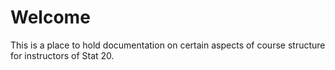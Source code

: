 # Welcome {.unnumbered}

This is a place to hold documentation on certain aspects of course structure for instructors of Stat 20.